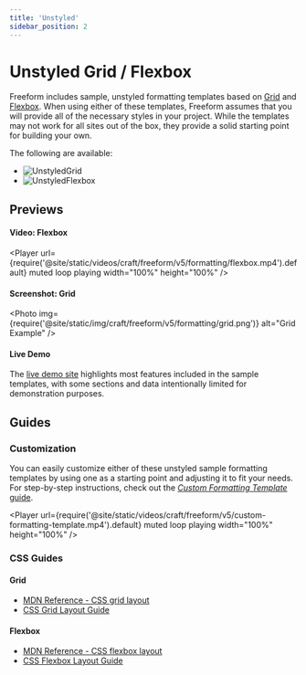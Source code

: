 ```yaml
---
title: 'Unstyled'
sidebar_position: 2
---
```



# Unstyled Grid / Flexbox<Badge type="feature" text="Improved in 5.0+" />

Freeform includes sample, unstyled formatting templates based on [Grid](https://css-tricks.com/snippets/css/complete-guide-grid/) and
[Flexbox](https://css-tricks.com/snippets/css/a-guide-to-flexbox/). When using either of these templates, Freeform assumes that you will provide
all of the necessary styles in your project. While the templates may not work for all sites out of the box, they provide a solid starting
point for building your own.

The following are available:

<ul className="sample-templates-list">
  <li><img src="/icons/integrations/grid.svg" alt="Unstyled" />Grid</li>
  <li><img src="/icons/integrations/grid.svg" alt="Unstyled" />Flexbox</li>
</ul>

## Previews

#### Video: Flexbox

<Player
  url={require('@site/static/videos/craft/freeform/v5/formatting/flexbox.mp4').default}
  muted loop playing width="100%" height="100%"
/>

#### Screenshot: Grid

<Photo
  img={require('@site/static/img/craft/freeform/v5/formatting/grid.png')}
  alt="Grid Example"
/>

#### Live Demo

The [live demo site](https://demo.solspace.com/freeform-demo/) highlights most features included in the sample templates, with some sections and data intentionally limited for demonstration purposes.

<PrimaryButtonWithLink
  to="https://demo.solspace.com/freeform-demo/templates/flexbox/jobApplication"
  label="View Live Demo"
/>

## Guides

### Customization

You can easily customize either of these unstyled sample formatting templates by using one as a starting point and adjusting it to fit your needs.
For step-by-step instructions, check out the [_Custom Formatting Template_ guide](../../../guides/guide/custom-formatting-templates).

<PrimaryButtonWithLink
  to="../../../guides/guide/custom-formatting-templates"
  label="View Complete Guide"
/>

<Player
  url={require('@site/static/videos/craft/freeform/v5/custom-formatting-template.mp4').default}
  muted loop playing width="100%" height="100%"
/>

### CSS Guides

#### Grid

- [MDN Reference - CSS grid layout](https://developer.mozilla.org/en-US/docs/Web/CSS/CSS_grid_layout)
- [CSS Grid Layout Guide](https://css-tricks.com/snippets/css/complete-guide-grid/)

#### Flexbox

- [MDN Reference - CSS flexbox layout](https://developer.mozilla.org/en-US/docs/Web/CSS/CSS_flexible_box_layout)
- [CSS Flexbox Layout Guide](https://css-tricks.com/snippets/css/a-guide-to-flexbox/)